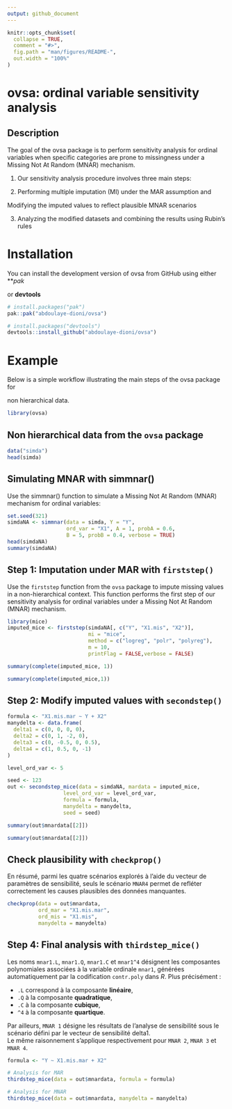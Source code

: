 ```yaml
---
output: github_document
---
```


<!-- README.md is generated from README.Rmd. Please edit that file -->

```r
knitr::opts_chunk$set(
  collapse = TRUE,
  comment = "#>",
  fig.path = "man/figures/README-",
  out.width = "100%"
)
```

# **ovsa**: ordinal variable sensitivity analysis




## Description
The goal of the ovsa package is to perform sensitivity analysis for ordinal variables when specific categories are prone to missingness under a Missing Not At Random (MNAR) mechanism.

1. Our sensitivity analysis procedure involves three main steps:

2. Performing multiple imputation (MI) under the MAR assumption and

Modifying the imputed values to reflect plausible MNAR scenarios

3. Analyzing the modified datasets and combining the results using Rubin’s rules



# Installation

You can install the development version of ovsa from GitHub using either ***pak*

or **devtools**  

```r
# install.packages("pak")
pak::pak("abdoulaye-dioni/ovsa")
```


```r
# install.packages("devtools")
devtools::install_github("abdoulaye-dioni/ovsa")
```




# Example

Below is a simple workflow illustrating the main steps of the ovsa package for

non hierarchical data.

```r
library(ovsa)
```


## Non hierarchical data from the `ovsa` package

```r
data("simda") 
head(simda)
```



## Simulating MNAR with **simmnar()**

Use the simmnar() function to simulate a Missing Not At Random (MNAR) mechanism for ordinal variables:

```r
set.seed(321)
simdaNA <- simmnar(data = simda, Y = "Y",
                   ord_var = "X1", A = 1, probA = 0.6,
                   B = 5, probB = 0.4, verbose = TRUE)
head(simdaNA)
summary(simdaNA)
```



## Step 1: Imputation under MAR with `firststep()`

Use the `firststep` function from the `ovsa` package to impute missing values in a non-hierarchical context. This function performs the first step of our sensitivity analysis for ordinal variables under a Missing Not At Random (MNAR) mechanism.

```r
library(mice)
imputed_mice <- firststep(simdaNA[, c("Y", "X1.mis", "X2")],
                          mi = "mice",
                          method = c("logreg", "polr", "polyreg"),
                          m = 10,
                          printFlag = FALSE,verbose = FALSE)

summary(complete(imputed_mice, 1))
```


```r
summary(complete(imputed_mice,1))
```


## Step 2: Modify imputed values with `secondstep()`



```r
formula <- "X1.mis.mar ~ Y + X2"
manydelta <- data.frame(
  delta1 = c(0, 0, 0, 0),
  delta2 = c(0, 1, -2, 0),
  delta3 = c(0, -0.5, 0, 0.5),
  delta4 = c(1, 0.5, 0, -1)
)

level_ord_var <- 5

```

```r
seed <- 123
out <- secondstep_mice(data = simdaNA, mardata = imputed_mice,
                  level_ord_var = level_ord_var,
                  formula = formula,
                  manydelta = manydelta,
                  seed = seed)

summary(out$mnardata[[2]])
```

```r
summary(out$mnardata[[2]])
```


##  Check plausibility with `checkprop()`

En résumé, parmi les quatre scénarios explorés à l’aide du vecteur de paramètres de sensibilité, seuls le scénario  `MNAR4` permet de refléter correctement les causes plausibles des données manquantes.

```r
checkprop(data = out$mnardata,
          ord_mar = "X1.mis.mar",
          ord_mis = "X1.mis",
          manydelta = manydelta)
```


## Step 4: Final analysis with `thirdstep_mice()`

Les noms `mnar1.L`, `mnar1.Q`, `mnar1.C` et `mnar1^4` désignent les composantes polynomiales associées à la variable ordinale `mnar1`, générées automatiquement par la codification `contr.poly` dans *R*. Plus précisément :

- `.L` correspond à la composante **linéaire**,
- `.Q` à la composante **quadratique**,
- `.C` à la composante **cubique**,
- `^4` à la composante **quartique**.

Par ailleurs, `MNAR 1` désigne les résultats de l'analyse de sensibilité sous le scénario défini par le vecteur de sensibilité delta1.  
Le même raisonnement s'applique respectivement pour `MNAR 2`, `MNAR 3` et `MNAR 4`.


```r
formula <- "Y ~ X1.mis.mar + X2"

# Analysis for MAR
thirdstep_mice(data = out$mnardata, formula = formula)
```



```r
# Analysis for MNAR
thirdstep_mice(data = out$mnardata, manydelta = manydelta)
```

